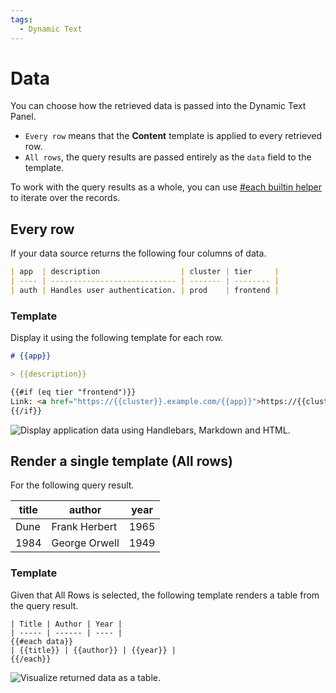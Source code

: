```yaml
---
tags:
  - Dynamic Text
---
```



# Data

You can choose how the retrieved data is passed into the Dynamic Text Panel.

- `Every row` means that the **Content** template is applied to every retrieved row.
- `All rows`, the query results are passed entirely as the `data` field to the template.

To work with the query results as a whole, you can use [#each builtin helper](https://handlebarsjs.com/guide/builtin-helpers.html#each) to iterate over the records.

## Every row

If your data source returns the following four columns of data.

```md
| app  | description                  | cluster | tier     |
| ---- | ---------------------------- | ------- | -------- |
| auth | Handles user authentication. | prod    | frontend |
```

### Template

Display it using the following template for each row.

```md
# {{app}}

> {{description}}

{{#if (eq tier "frontend")}}
Link: <a href="https://{{cluster}}.example.com/{{app}}">https://{{cluster}}.example.com/{{app}}</a>
{{/if}}
```

<Image
  title="Display application data using Handlebars, Markdown and HTML."
  src="/img/plugins/volkovlabs-dynamictext-panel/application.png"
/>

## Render a single template (All rows)

For the following query result.

| title | author        | year |
| ----- | ------------- | ---- |
| Dune  | Frank Herbert | 1965 |
| 1984  | George Orwell | 1949 |

### Template

Given that All Rows is selected, the following template renders a table from the query result.

```
| Title | Author | Year |
| ----- | ------ | ---- |
{{#each data}}
| {{title}} | {{author}} | {{year}} |
{{/each}}
```

<Image
  title="Visualize returned data as a table."
  src="/img/plugins/volkovlabs-dynamictext-panel/data.png"
/>
